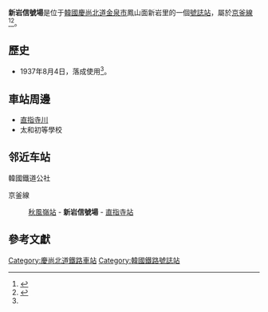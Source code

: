 {{vfd|沒有足夠的可靠資料來源能夠讓這個條目符合[[Wikipedia:關注度|Wikipedia:關注度]]中的標準|date=2022/05/31}}
{{Notability|time=2022-05-01T05:13:34+00:00}}
{{朝鮮半島車站資訊
|公司色 = #0066b3
|文字色 = 
|站名 = 新岩信號場
|圖片 =
|pxl = 
|圖片說明 =
|車站編號 =
|前一站 = [[秋風嶺站|秋風嶺]]
|前一站距離 =6.0
|後一站距離 =5.5
|後一站 = [[直指寺站|直指寺]]
|所屬路線 = [[京釜線|京釜線]]
|距離 = 240.7
|起點站 = [[首爾站|首爾]]
|諺文 = 신암신호장
|朝鮮漢字 = 新岩信號場
|文觀部式 =Sinam-yeok 
|馬-賴式 =
|副站名 = 
|停站路線數 =
|所屬公司 = [[韓國鐵道公社|韓國鐵道公社]]
|所在地 =[[慶尚北道|慶尚北道]][[金泉市|金泉市]]鳳山面新岩1道50-69
|車站構造 = 地面車站
|月台配置 = 
|啟用年月日 =1937年8月4日<ref name = 韓28> {{Cite book | author =  | editor = 朝鮮總督府鐵道局 | title = 朝鮮鐵道狀況第二十八回 | location =  | publisher = 朝鮮總督府鐵道局 | date = 1937-12 | pages =  | ISBN =  | language = ja }} </ref>
|廢站年月日 = 
|上下車人次 =
|統計年度 =
|轉車 = 
|備註 = 
|全寬備註 = 
}}

'''新岩信號場'''是位于[[韓國|韓國]][[慶尚北道|慶尚北道]][[金泉市|金泉市]]鳳山面新岩里的一個[[號誌站|號誌站]]，屬於[[京釜線|京釜線]]<ref>{{Cite book | author =  | editor = [[朝鮮總督府|朝鮮總督府]] | title = 韓國總督府1940年 | location = [[東京都|東京都]] | publisher = 朝鮮總督府東京事務所 | date = 1940 | pages = 62 | ISBN =  | accessdate = 2022-06-04 | url = http://db.history.go.kr/item/imageViewer.do?levelId=jw_&begin=1940 | language = ja | archive-date = 2022-06-04 | archive-url = https://web.archive.org/web/20220604174407/http://db.history.go.kr/item/imageViewer.do?levelId=jw_&begin=1940 }}</ref><ref>{{Cite book | author = 中村進吾 | editor = 中村進吾 | title = 朝鮮鐵道四十年略史下朝鮮鐵道沿線要覧全 | location = [[京城府|京城府]] | publisher = 共盛堂印刷所 | date = 1932-11-24 | pages =  | ISBN =  | accessdate = 2022-06-04 | url = https://library.krihs.re.kr/dl_image2/IMG/06//000000029130/SERVICE/000000029130_01.PDF | language = ja | archive-date = 2022-06-04 | archive-url = https://web.archive.org/web/20220604181157/https://library.krihs.re.kr/dl_image2/IMG/06//000000029130/SERVICE/000000029130_01.PDF }}</ref>。

== 歷史 ==
*1937年8月4日，落成使用<ref name = 韓28/>。

== 車站周邊 ==
*[[直指寺川|直指寺川]]
*太和初等學校

== 邻近车站 ==
;韓國鐵道公社
京釜線
:[[秋風嶺站|秋風嶺站]] - '''新岩信號場''' - [[直指寺站|直指寺站]]

== 參考文獻 ==
{{Reflist}}

{{京釜線}}

[[Category:慶尚北道鐵路車站|Category:慶尚北道鐵路車站]]
[[Category:韓國鐵路號誌站|Category:韓國鐵路號誌站]]